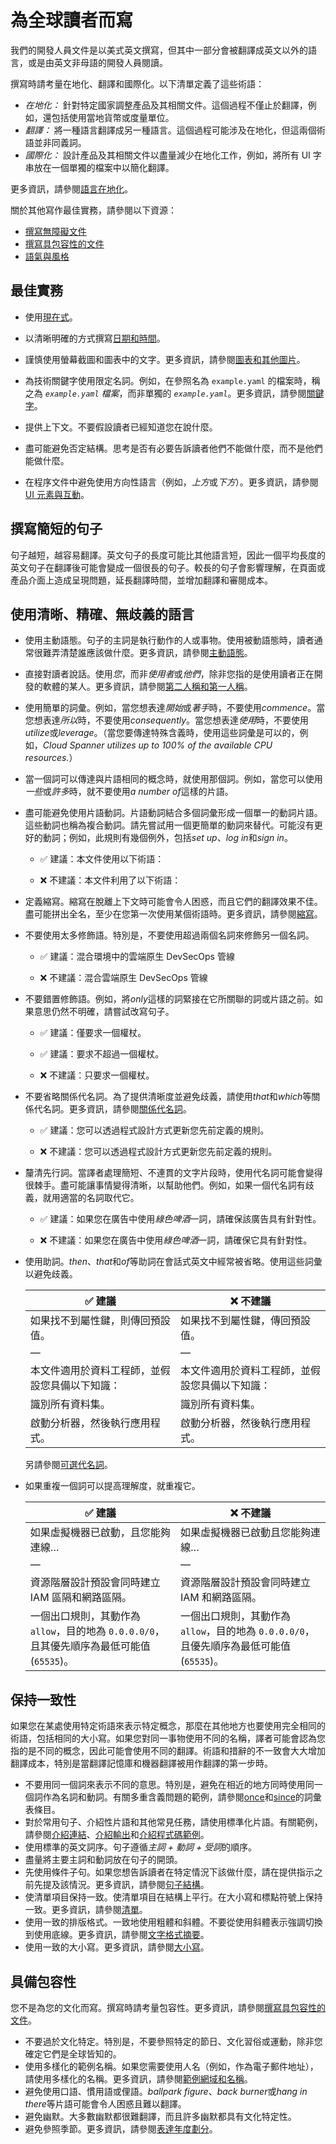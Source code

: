 # 為全球讀者而寫

我們的開發人員文件是以美式英文撰寫，但其中一部分會被翻譯成英文以外的語言，或是由英文非母語的開發人員閱讀。

撰寫時請考量在地化、翻譯和國際化。以下清單定義了這些術語：

- *在地化：* 針對特定國家調整產品及其相關文件。這個過程不僅止於翻譯，例如，還包括使用當地貨幣或度量單位。
- *翻譯：* 將一種語言翻譯成另一種語言。這個過程可能涉及在地化，但這兩個術語並非同義詞。
- *國際化：* 設計產品及其相關文件以盡量減少在地化工作，例如，將所有 UI 字串放在一個單獨的檔案中以簡化翻譯。

更多資訊，請參閱[語言在地化](https://wikipedia.org/wiki/Language_localisation)。

關於其他寫作最佳實務，請參閱以下資源：

- [撰寫無障礙文件](https://developers.google.com/style/accessibility)
- [撰寫具包容性的文件](https://developers.google.com/style/inclusive-documentation)
- [語氣與風格](https://developers.google.com/style/tone)

## 最佳實務

- 使用[現在式](https://developers.google.com/style/tense)。
- 以清晰明確的方式撰寫[日期和時間](https://developers.google.com/style/dates-times)。
- 謹慎使用螢幕截圖和圖表中的文字。更多資訊，請參閱[圖表和其他圖片](https://developers.google.com/style/images)。
- 為技術關鍵字使用限定名詞。例如，在參照名為 `example.yaml` 的檔案時，稱之為 *`example.yaml` 檔案*，而非單獨的 *`example.yaml`*。更多資訊，請參閱[關鍵字](https://developers.google.com/style/code-in-text#keywords)。
- 提供上下文。不要假設讀者已經知道您在說什麼。

- 盡可能避免否定結構。思考是否有必要告訴讀者他們不能做什麼，而不是他們能做什麼。
- 在程序文件中避免使用方向性語言（例如，*上方*或*下方*）。更多資訊，請參閱 [UI 元素與互動](https://developers.google.com/style/ui-elements#buttons)。

## 撰寫簡短的句子

句子越短，越容易翻譯。英文句子的長度可能比其他語言短，因此一個平均長度的英文句子在翻譯後可能會變成一個很長的句子。較長的句子會影響理解，在頁面或產品介面上造成呈現問題，延長翻譯時間，並增加翻譯和審閱成本。

## 使用清晰、精確、無歧義的語言

- 使用主動語態。句子的主詞是執行動作的人或事物。使用被動語態時，讀者通常很難弄清楚誰應該做什麼。更多資訊，請參閱[主動語態](https://developers.google.com/style/voice)。
- 直接對讀者說話。使用*您*，而非*使用者*或*他們*，除非您指的是使用讀者正在開發的軟體的某人。更多資訊，請參閱[第二人稱和第一人稱](https://developers.google.com/style/person)。
- 使用簡單的詞彙。例如，當您想表達*開始*或*著手*時，不要使用*commence*。當您想表達*所以*時，不要使用*consequently*。當您想表達*使用*時，不要使用*utilize*或*leverage*。（當您要傳達特殊含義時，使用這些詞彙是可以的，例如，*Cloud Spanner utilizes up to 100% of the available CPU resources.*）
- 當一個詞可以傳達與片語相同的概念時，就使用那個詞。例如，當您可以使用*一些*或*許多*時，就不要使用*a number of*這樣的片語。

- 盡可能避免使用片語動詞。片語動詞結合多個詞彙形成一個單一的動詞片語。這些動詞也稱為複合動詞。請先嘗試用一個更簡單的動詞來替代。可能沒有更好的動詞；例如，此規則有幾個例外，包括*set up*、*log in*和*sign in*。

  - ✅ 建議：本文件使用以下術語：

  - ❌ 不建議：本文件利用了以下術語：

- 定義縮寫。縮寫在脫離上下文時可能會令人困惑，而且它們的翻譯效果不佳。盡可能拼出全名，至少在您第一次使用某個術語時。更多資訊，請參閱[縮寫](https://developers.google.com/style/abbreviations)。
- 不要使用太多修飾語。特別是，不要使用超過兩個名詞來修飾另一個名詞。

  - ✅ 建議：混合環境中的雲端原生 DevSecOps 管線

  - ❌ 不建議：混合雲端原生 DevSecOps 管線

- 不要錯置修飾語。例如，將*only*這樣的詞緊接在它所關聯的詞或片語之前。如果意思仍然不明確，請嘗試改寫句子。

  - ✅ 建議：僅要求一個權杖。

  - ✅ 建議：要求不超過一個權杖。

  - ❌ 不建議：只要求一個權杖。

- 不要省略關係代名詞。為了提供清晰度並避免歧義，請使用*that*和*which*等關係代名詞。更多資訊，請參閱[關係代名詞](https://developers.google.com/style/pronouns#relative-pronouns)。

  - ✅ 建議：您可以透過程式設計方式更新您先前定義的規則。

  - ❌ 不建議：您可以透過程式設計方式更新您先前定義的規則。

- 釐清先行詞。當譯者處理簡短、不連貫的文字片段時，使用代名詞可能會變得很棘手。盡可能讓事情變得清晰，以幫助他們。例如，如果一個代名詞有歧義，就用適當的名詞取代它。

  - ✅ 建議：如果您在廣告中使用*綠色啤酒*一詞，請確保該廣告具有針對性。

  - ❌ 不建議：如果您在廣告中使用*綠色啤酒*一詞，請確保它具有針對性。

- 使用助詞。*then*、*that*和*of*等助詞在會話式英文中經常被省略。使用這些詞彙以避免歧義。

    | ✅ 建議 | ❌ 不建議 |
    | --- |  --- |
    | 如果找不到屬性鍵，則傳回預設值。 | 如果找不到屬性鍵，傳回預設值。 |
    | --- |  --- |
    | 本文件適用於資料工程師，並假設您具備以下知識： | 本文件適用於資料工程師，並假設您具備以下知識： |
    | 識別所有資料集。 | 識別所有資料集。 |
    | 啟動分析器，然後執行應用程式。 | 啟動分析器，然後執行應用程式。 |

    另請參閱[可選代名詞](https://developers.google.com/style/pronouns#optional-pronouns)。

- 如果重複一個詞可以提高理解度，就重複它。

    | ✅ 建議 | ❌ 不建議 |
    | --- |  --- |
    | 如果虛擬機器已啟動，且您能夠連線... | 如果虛擬機器已啟動且您能夠連線... |
    | --- |  --- |
    | 資源階層設計預設會同時建立 IAM 區隔和網路區隔。 | 資源階層設計預設會同時建立 IAM 和網路區隔。 |
    | 一個出口規則，其動作為 `allow`，目的地為 `0.0.0.0/0`，且其優先順序為最低可能值 (`65535`)。 | 一個出口規則，其動作為 `allow`，目的地為 `0.0.0.0/0`，且優先順序為最低可能值 (`65535`)。 |

## 保持一致性

如果您在某處使用特定術語來表示特定概念，那麼在其他地方也要使用完全相同的術語，包括相同的大小寫。如果您對同一事物使用不同的名稱，譯者可能會認為您指的是不同的概念，因此可能會使用不同的翻譯。術語和措辭的不一致會大大增加翻譯成本，特別是當翻譯記憶庫和機器翻譯被用作翻譯的第一步時。

- 不要用同一個詞來表示不同的意思。特別是，避免在相近的地方同時使用同一個詞作為名詞和動詞。有關多重含義問題的範例，請參閱[once](https://developers.google.com/style/word-list#once)和[since](https://developers.google.com/style/word-list#since)的詞彙表條目。
- 對於常用句子、介紹性片語和其他常見任務，請使用標準化片語。有關範例，請參閱[介紹連結](https://developers.google.com/style/cross-references#link-introductions)、[介紹輸出](https://developers.google.com/style/placeholders#placeholders-in-output)和[介紹程式碼範例](https://developers.google.com/style/code-samples#introductions)。
- 使用標準的英文詞序。句子遵循*主詞 + 動詞 + 受詞*的順序。
- 盡量將主要主詞和動詞放在句子的開頭。
- 先使用條件子句。如果您想告訴讀者在特定情況下該做什麼，請在提供指示之前先提及該情況。更多資訊，請參閱[句子結構](https://developers.google.com/style/sentence-structure)。
- 使清單項目保持一致。使清單項目在結構上平行。在大小寫和標點符號上保持一致。更多資訊，請參閱[清單](https://developers.google.com/style/lists)。
- 使用一致的排版格式。一致地使用粗體和斜體。不要從使用斜體表示強調切換到使用底線。更多資訊，請參閱[文字格式摘要](https://developers.google.com/style/text-formatting)。
- 使用一致的大小寫。更多資訊，請參閱[大小寫](https://developers.google.com/style/capitalization)。

## 具備包容性

您不是為您的文化而寫。撰寫時請考量包容性。更多資訊，請參閱[撰寫具包容性的文件](https://developers.google.com/style/inclusive-documentation)。

- 不要過於文化特定。特別是，不要參照特定的節日、文化習俗或運動，除非您確定它們是全球皆知的。
- 使用多樣化的範例名稱。如果您需要使用人名（例如，作為電子郵件地址），請使用多樣化的名稱。更多資訊，請參閱[範例網域和名稱](https://developers.google.com/style/examples)。
- 避免使用口語、慣用語或俚語。*ballpark figure*、*back burner*或*hang in there*等片語可能會令人困惑且難以翻譯。
- 避免幽默。大多數幽默都很難翻譯，而且許多幽默都具有文化特定性。
- 避免參照季節。更多資訊，請參閱[表達年度劃分](https://developers.google.com/style/dates-times#divisions-year)。
